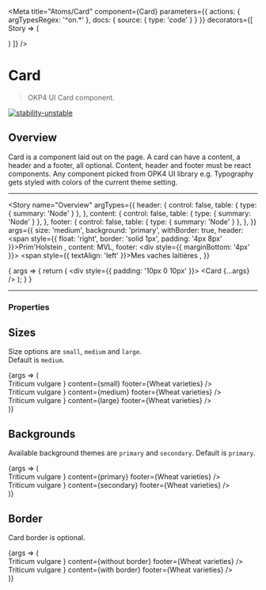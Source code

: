 
<Meta
  title="Atoms/Card"
  component={Card}
  parameters={{
    actions: { argTypesRegex: '^on.*' },
    docs: {
      source: {
        type: 'code'
      }
    }
  }}
  decorators={[
    Story => (
      <ThemeProvider>
        <div className="component-story-main">
          <ThemeSwitcher />
          <Story />
        </div>
      </ThemeProvider>
    )
  ]}
/>

# Card

> OKP4 UI Card component.

[![stability-unstable](https://img.shields.io/badge/stability-unstable-yellow.svg)](https://github.com/emersion/stability-badges#unstable)

## Overview

Card is a component laid out on the page. A card can have a content, a header and a footer, all optional. 
Content, header and footer must be react components. Any component picked from OPK4 UI library e.g. Typography 
gets styled with colors of the current theme setting.

---

<Story
  name="Overview"
  argTypes={{
    header: {
      control: false,
      table: {
        type: { summary: 'Node' }
      },
    },
    content: {
      control: false,
      table: {
        type: { summary: 'Node' }
      },
    },
    footer: {
      control: false,
      table: {
        type: { summary: 'Node' }
      },
    },
  }}
  args={{
    size: 'medium',
    background: 'primary',
    withBorder: true,
    header: <Typography as="div" fontFamily="brand" fontSize="small" fontWeight="light">
        <span style={{ float: 'right', border: 'solid 1px', padding: '4px 8px' }}>Prim'Holstein</span>
      </Typography>,
    content: <Typography 
        as="div" 
        fontFamily="secondary" 
        fontSize="x-large" 
        fontWeight="xlight"
        color="highlighted-text"
      >MVL</Typography>,
    footer: <div style={{ marginBottom: '4px' }}><Typography as="div" fontFamily="brand" fontSize="medium" fontWeight="bold" color="success">
        <span style={{ textAlign: 'left' }}>Mes vaches laitières</span>
      </Typography></div>,
  }}
>
  {
    args => { 
      return (
        <div style={{ padding: '10px 0 10px' }}>
          <Card {...args} />
        </div>
      );
    }
  }
</Story>

---

### Properties

<ArgsTable story="Overview" />

## Sizes

Size options are `small`, `medium` and `large`.  
Default is `medium`.

<Canvas>
  <Story name="Sizes">
    {args => (
      <div style={{
        display: 'flex', 
        justifyContent:'space-between', 
        flexDirection: 'column', 
        alignItems: 'center'
        }}
      >
        <Card          
          size="small"
          background="primary"
          withBorder="true"
          header={<Typography as="div" fontFamily="brand" fontSize="small" fontWeight="light">
              <span style={{ float: 'right', border: 'solid 1px', padding: '4px 8px' }}>Triticum vulgare</span>
            </Typography>
          }
          content={<Typography fontSize="x-large">small</Typography>}
          footer={<Typography fontSize="small" fontWeight="light">Wheat varieties</Typography>}
        />
        <div style={{height: '36px'}}></div>
        <Card          
          size="medium"
          background="primary"
          withBorder="true"
          header={<Typography as="div" fontFamily="brand" fontSize="small" fontWeight="light">
              <span style={{ float: 'right', border: 'solid 1px', padding: '4px 8px' }}>Triticum vulgare</span>
            </Typography>}
          content={<Typography fontSize="x-large">medium</Typography>}
          footer={<Typography fontSize="small" fontWeight="light">Wheat varieties</Typography>}
        />
        <div style={{height: '36px'}}></div>
        <Card          
          size="large"
          background="primary"
          withBorder="true"
          header={<Typography as="div" fontFamily="brand" fontSize="small" fontWeight="light">
              <span style={{ float: 'right', border: 'solid 1px', padding: '4px 8px' }}>Triticum vulgare</span>
            </Typography>}
          content={<Typography fontSize="x-large">large</Typography>}
          footer={<Typography fontSize="small" fontWeight="light">Wheat varieties</Typography>}
        />
      </div>
    )}
  </Story>
</Canvas>

## Backgrounds

Available background themes are `primary` and `secondary`. Default is `primary`.

<Canvas>
  <Story name="Backgrounds">
    {args => (
      <div style={{
        display: 'flex', 
        justifyContent:'space-between', 
        flexDirection: 'column', 
        alignItems: 'center'
        }}
      >
        <Card          
          size="medium"
          background="primary"
          withBorder="true"
          header={<Typography as="div" fontFamily="brand" fontSize="small" fontWeight="light">
              <span style={{ float: 'right', border: 'solid 1px', padding: '4px 8px' }}>Triticum vulgare</span>
            </Typography>}
          content={<Typography fontSize="x-large">primary</Typography>}
          footer={<Typography fontSize="small" fontWeight="light">Wheat varieties</Typography>}
        />
        <div style={{height: '36px'}}></div>
        <Card          
          size="medium"
          background="secondary"
          withBorder="true"
          header={<Typography as="div" fontFamily="brand" fontSize="small" fontWeight="light">
              <span style={{ float: 'right', border: 'solid 1px', padding: '4px 8px' }}>Triticum vulgare</span>
            </Typography>}
          content={<Typography fontSize="x-large">secondary</Typography>}
          footer={<Typography fontSize="small" fontWeight="light">Wheat varieties</Typography>}
        />
      </div>
    )}
  </Story>
</Canvas>

## Border

Card border is optional.

<Canvas>
  <Story name="Border">
    {args => (
      <div style={{
        display: 'flex', 
        justifyContent:'space-between', 
        flexDirection: 'column', 
        alignItems: 'center'
        }}
      >
        <Card          
          size='medium'
          background='primary'
          withBorder={false}
          header={<Typography as="div" fontFamily="brand" fontSize="small" fontWeight="light">
              <span style={{ float: 'right', border: 'solid 1px', padding: '4px 8px' }}>Triticum vulgare</span>
            </Typography>}
          content={<Typography fontSize="x-large">without border</Typography>}
          footer={<Typography fontSize="small" fontWeight="light">Wheat varieties</Typography>}
        />
        <div style={{height: '36px'}}></div>
        <Card          
          size='medium'
          background='primary'
          withBorder={true}
          header={<Typography as="div" fontFamily="brand" fontSize="small" fontWeight="light">
              <span style={{ float: 'right', border: 'solid 1px', padding: '4px 8px' }}>Triticum vulgare</span>
            </Typography>}
          content={<Typography fontSize="x-large">with border</Typography>}
          footer={<Typography fontSize="small" fontWeight="light">Wheat varieties</Typography>}
        />
      </div>
    )}
  </Story>
</Canvas>

